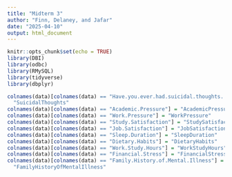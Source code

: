 ```yaml
---
title: "Midterm 3"
author: "Finn, Delaney, and Jafar"
date: "2025-04-10"
output: html_document
---
```


```r
knitr::opts_chunk$set(echo = TRUE)
library(DBI)
library(odbc)
library(RMySQL)
library(tidyverse)
library(dbplyr)
```
```r
colnames(data)[colnames(data) == "Have.you.ever.had.suicidal.thoughts.."] = 
  "SuicidalThoughts"
colnames(data)[colnames(data) == "Academic.Pressure"] = "AcademicPressure"
colnames(data)[colnames(data) == "Work.Pressure"] = "WorkPressure"
colnames(data)[colnames(data) == "Study.Satisfaction"] = "StudySatisfaction"
colnames(data)[colnames(data) == "Job.Satisfaction"] = "JobSatisfaction"
colnames(data)[colnames(data) == "Sleep.Duration"] = "SleepDuration"
colnames(data)[colnames(data) == "Dietary.Habits"] = "DietaryHabits"
colnames(data)[colnames(data) == "Work.Study.Hours"] = "WorkStudyHours"
colnames(data)[colnames(data) == "Financial.Stress"] = "FinancialStress"
colnames(data)[colnames(data) == "Family.History.of.Mental.Illness"] = 
  "FamilyHistoryOfMentalIllness"
```
